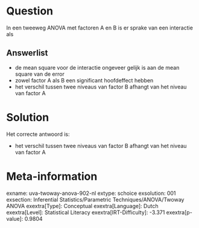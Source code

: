Question
========

In een tweeweg ANOVA met factoren A en B is er sprake van een interactie
als

Answerlist
----------

* de mean square voor de interactie ongeveer gelijk is aan de mean square van de error
* zowel factor A als B een significant hoofdeffect hebben
* het verschil tussen twee niveaus van factor B afhangt van het niveau van factor A

Solution
========

Het correcte antwoord is: 

* het verschil tussen twee niveaus van factor B afhangt van het niveau van factor A

Meta-information
================
exname: uva-twoway-anova-902-nl
extype: schoice
exsolution: 001
exsection: Inferential Statistics/Parametric Techniques/ANOVA/Twoway ANOVA
exextra[Type]: Conceptual
exextra[Language]: Dutch
exextra[Level]: Statistical Literacy
exextra[IRT-Difficulty]: -3.371
exextra[p-value]: 0.9804
